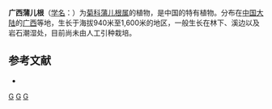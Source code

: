 {{Speciesbox 
| genus = Sinosenecio
| species = guangxieusis
| authority = C. Jeffrey et [[陈艺林|Y. L. Chen]]
}}

'''广西蒲儿根'''（[[学名|学名]]：{{lang|la|''Sinosenecio guangxieusis''}}）为[[菊科|菊科]][[蒲儿根属|蒲儿根属]]的植物，是中国的特有植物。分布在[[中国大陆|中国大陆]]的[[广西|广西]]等地，生长于海拔940米至1,600米的地区，一般生长在林下、溪边以及岩石潮湿处，目前尚未由人工引种栽培。

== 参考文献 ==
<div class="references-small">
* {{cite web| url =http://www.bioinfo.cn/db05/KmzwSpecies.php?action=view&id=5541| title =广西蒲儿根| work =《中国高等植物数据库全库》| publisher =中国科学院微生物研究所| author =昆明植物研究所| accessdate =2009-02-24| deadurl =yes| archiveurl =https://web.archive.org/web/20160305040218/http://www.bioinfo.cn/db05/KmzwSpecies.php?action=view&id=5541| archivedate =2016-03-05}}
</div>

[[Category:蒲儿根属|G]]
[[Category:中國特有植物|G]]
[[Category:广西植物|G]]